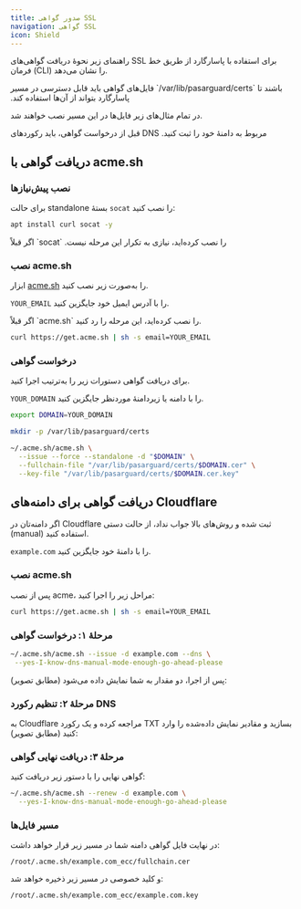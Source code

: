 ```yaml
---
title: صدور گواهی SSL
navigation: گواهی SSL
icon: Shield
---
```


راهنمای زیر نحوهٔ دریافت گواهی‌های SSL برای استفاده با پاسارگارد از طریق خط فرمان (CLI) را نشان می‌دهد.

<Callout type="warn">
فایل‌های گواهی باید قابل دسترسی در مسیر `/var/lib/pasarguard/certs` باشند تا پاسارگارد بتواند از آن‌ها استفاده کند.

در تمام مثال‌های زیر فایل‌ها در این مسیر نصب خواهند شد.
</Callout>

<Callout type="warn">
قبل از درخواست گواهی، باید رکوردهای DNS مربوط به دامنهٔ خود را ثبت کنید.
</Callout>

## دریافت گواهی با acme.sh

### نصب پیش‌نیازها

برای حالت standalone بستهٔ `socat` را نصب کنید:

```bash
apt install curl socat -y
```

<Callout type="info">
اگر قبلاً `socat` را نصب کرده‌اید، نیازی به تکرار این مرحله نیست.
</Callout>

### نصب acme.sh

ابزار [acme.sh](https://github.com/acmesh-official/acme.sh) را به‌صورت زیر نصب کنید.

`YOUR_EMAIL` را با آدرس ایمیل خود جایگزین کنید.

<Callout type="info">
اگر قبلاً `acme.sh` را نصب کرده‌اید، این مرحله را رد کنید.
</Callout>

```bash
curl https://get.acme.sh | sh -s email=YOUR_EMAIL
```

### درخواست گواهی

برای دریافت گواهی دستورات زیر را به‌ترتیب اجرا کنید.

`YOUR_DOMAIN` را با دامنه یا زیردامنهٔ موردنظر جایگزین کنید.

```bash
export DOMAIN=YOUR_DOMAIN

mkdir -p /var/lib/pasarguard/certs

~/.acme.sh/acme.sh \
  --issue --force --standalone -d "$DOMAIN" \
  --fullchain-file "/var/lib/pasarguard/certs/$DOMAIN.cer" \
  --key-file "/var/lib/pasarguard/certs/$DOMAIN.cer.key"
```

## دریافت گواهی برای دامنه‌های Cloudflare

اگر دامنه‌تان در Cloudflare ثبت شده و روش‌های بالا جواب نداد، از حالت دستی (manual) استفاده کنید.

`example.com` را با دامنهٔ خود جایگزین کنید.

### نصب acme.sh

پس از نصب acme، مراحل زیر را اجرا کنید:

```bash
curl https://get.acme.sh | sh -s email=YOUR_EMAIL
```

### مرحلهٔ ۱: درخواست گواهی

```bash
~/.acme.sh/acme.sh --issue -d example.com --dns \
 --yes-I-know-dns-manual-mode-enough-go-ahead-please
```

پس از اجرا، دو مقدار به شما نمایش داده می‌شود (مطابق تصویر):

<ImageZoom
  src="/images/learn/ssl-cloudflare-dns-values.png"
  alt="مقادیر تأیید DNS از Cloudflare"
  width={800}
  height={400}
/>

### مرحلهٔ ۲: تنظیم رکورد DNS

به Cloudflare مراجعه کرده و یک رکورد TXT بسازید و مقادیر نمایش داده‌شده را وارد کنید (مطابق تصویر):

<ImageZoom
  src="/images/learn/ssl-cloudflare-txt-record.png"
  alt="ساخت رکورد TXT در Cloudflare"
  width={800}
  height={400}
/>

### مرحلهٔ ۳: دریافت نهایی گواهی

گواهی نهایی را با دستور زیر دریافت کنید:

```bash
~/.acme.sh/acme.sh --renew -d example.com \
  --yes-I-know-dns-manual-mode-enough-go-ahead-please
```

### مسیر فایل‌ها

در نهایت فایل گواهی دامنه شما در مسیر زیر قرار خواهد داشت:

```
/root/.acme.sh/example.com_ecc/fullchain.cer
```

و کلید خصوصی در مسیر زیر ذخیره خواهد شد:

```
/root/.acme.sh/example.com_ecc/example.com.key
```
